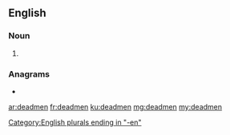 {{also|dead men}}
==English==

===Noun===
{{head|en|noun plural form}}

# {{plural of|deadman|lang=en}}

===Anagrams===
* {{l|en|amended}}

[[Category:English plurals ending in "-en"]]

[[ar:deadmen]]
[[fr:deadmen]]
[[ku:deadmen]]
[[mg:deadmen]]
[[my:deadmen]]